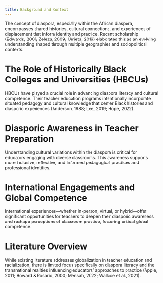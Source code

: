 ```yaml
---
title: Background and Context
---
```


The concept of diaspora, especially within the African diaspora, encompasses shared histories, cultural connections, and experiences of displacement that inform identity and practice. Recent scholarship (Edwards, 2001; Zeleza, 2009; Urrieta, 2016) elaborates this as an evolving understanding shaped through multiple geographies and sociopolitical contexts.

# The Role of Historically Black Colleges and Universities (HBCUs)

HBCUs have played a crucial role in advancing diaspora literacy and cultural competence. Their teacher education programs intentionally incorporate situated pedagogy and cultural knowledge that center Black histories and diasporic experiences (Anderson, 1988; Lee, 2019; Hope, 2022).

# Diasporic Awareness in Teacher Preparation

Understanding cultural variations within the diaspora is critical for educators engaging with diverse classrooms. This awareness supports more inclusive, reflective, and informed pedagogical practices and professional identities.

# International Engagements and Global Competence

International experiences—whether in-person, virtual, or hybrid—offer significant opportunities for teachers to deepen their diasporic awareness and reshape perceptions of classroom practice, fostering critical global competence.

# Literature Overview

While existing literature addresses globalization in teacher education and racialization, there is limited focus specifically on diaspora literacy and the transnational realities influencing educators' approaches to practice (Apple, 2011; Howard & Rosario, 2000; Mensah, 2022; Wallace et al., 2021).
